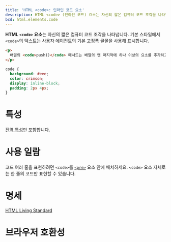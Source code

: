 ```yaml
---
title: 'HTML <code>: 인라인 코드 요소'
description: HTML <code> (인라인 코드) 요소는 자신의 짧은 컴퓨터 코드 조각을 나타냅니다. 기본 스타일에서 <code>의 텍스트는 사용자 에이전트의 기본 고정폭 글꼴을 사용해 표시합니다.
bcd: html.elements.code
---
```


**HTML `<code>` 요소**는 자신의 짧은 컴퓨터 코드 조각을 나타냅니다. 기본 스타일에서 `<code>`의 텍스트는 사용자 에이전트의 기본 고정폭 글꼴을 사용해 표시합니다.

<HTMLDemo height={70}>

```html
<p>
  배열의 <code>push()</code> 메서드는 배열의 맨 마지막에 하나 이상의 요소를 추가하고, 배열의 새로운 길이를 반환합니다.
</p>
```

```css
code {
  background: #eee;
  color: crimson;
  display: inline-block;
  padding: 2px 4px;
}
```

</HTMLDemo>

# 특성

[전역 특성](/docs/Web/HTML/Global_attributes)만 포함합니다.

# 사용 일람

코드 여러 줄을 표현하려면 `<code>`를 [`<pre>`](./pre) 요소 안에 배치하세요. `<code>` 요소 자체로는 한 줄의 코드만 표현할 수 있습니다.

# 명세

[HTML Living Standard](https://html.spec.whatwg.org/multipage/semantics.html#the-code-element)

# 브라우저 호환성

<BrowserCompat data={props.bcd} />

